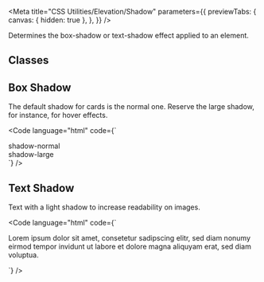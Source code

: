
<Meta
  title="CSS Utilities/Elevation/Shadow"
  parameters={{
    previewTabs: {
      canvas: { hidden: true },
    },
  }}
/>

<Banner label="Shadow" section="CSS Utilities" color="yellow" puzzle />

<Lead>Determines the box-shadow or text-shadow effect applied to an element.</Lead>

## Classes

<CssElevationShadow />

## Box Shadow

The default shadow for cards is the normal one. Reserve the large shadow, for instance, for hover effects.

<Code
  language="html"
  code={`
<div class="flex align-items-center justify-content-center gap-xx-large">
    <div class="shadow-normal flex align-items-center justify-content-center bg-green-3 radius-normal p-normal">shadow-normal</div>
    <div class="shadow-large flex align-items-center justify-content-center bg-green-3 radius-normal p-normal">shadow-large</div>
</div>
`}
/>

## Text Shadow

Text with a light shadow to increase readability on images.

<Code
  language="html"
  code={`
<p class="text-shadow">Lorem ipsum dolor sit amet, consetetur sadipscing elitr, sed diam nonumy eirmod tempor invidunt ut labore et dolore magna aliquyam erat, sed diam voluptua.</p>
`}
/>

<Footer>
  <LinkCards>
    <LinkCard
      pageTitle="Foundation/Elevation"
      description="Elevation involves the strategic application of shadow and depth to elements, enhancing visual hierarchy and providing depth cues within the user interface"
    />
    <LinkCard
      pageTitle="Tokens/Overview"
      description="Design tokens serve as the definitive source for naming and storing design choices."
    />
  </LinkCards>
</Footer>
